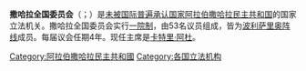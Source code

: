 {{Infobox legislature
 | name               = 撒哈拉全国委员会<br>المجلس الوطني الصحراوي<br>''Consejo Nacional Saharaui''
 | native_name        = 
 | native_name_lang   = 
 | transcription_name = 
 | legislature        = 
 | coa_pic            = Coat of arms of the Sahrawi Arab Democratic Republic.svg
 | coa_res            = 150px 
 | coa_alt            =
 | foundation         = <!-- {{Start date|YYYY|MM|DD}} --> 
 | house_type         = [[一院制|一院制]]
 | body               = 
 | houses             = 
 | leader1_type       = 主席
 | leader1            = [[卡特里·阿杜|卡特里·阿杜]]
 | party1             = [[波利萨里奥阵线|波利萨里奥阵线]]
 | election1          = 2010年
 | leader2_type       = 
 | leader2            = 
 | party2             = 
 | election2          = 
 | leader3_type       = 
 | leader3            = 
 | party3             = 
 | election3          = 
 | members            =53个成员
 | house1             = 
 | house2             = 
 | structure1         =Sahrawi National Council 2.svg
 | structure1_res     = 280px 
 | structure1_alt     = 
 | structure2         = 
 | structure2_res     = 
 | structure2_alt     = 
 | political_groups1  ='''政府'''<br>
{{colorbox|#D70A0A}} [[波利萨里奥阵线|波利萨里奥阵线]] (53) 
 | political_groups2  = 
 | committees1        = 
 | committees2        = 
 | joint_committees   = 
 | voting_system1     = [[多数决原则|多数制]]
 | voting_system2     = 
 | last_election1     = [[2012年阿拉伯撒哈拉民主共和国议会选举|2012年阿拉伯撒哈拉民主共和国议会选举]]
 | last_election2     = 
 | previous_election1 =
 | previous_election2 =
 | session_room       = 
 | session_res        = 250px
 | session_alt        = 
 | meeting_place      = {{flag|Western Sahara}}[[提法里提|提法里提]][[撒哈拉难民营|撒哈拉难民营]]
 | website            = 
 | footnotes          = 
 | motto              = 
}}

'''撒哈拉全国委员会'''（{{lang-ar|المجلس الوطني الصحراوي}}；{{lang-es|Consejo Nacional Saharaui}}）是[[有限承认国家列表|未被国际普遍承认国家]][[阿拉伯撒哈拉民主共和国|阿拉伯撒哈拉民主共和国]]的国家立法机关。撒哈拉全国委员会实行[[一院制|一院制]]，由53名议员组成，皆为[[波利萨里奥阵线|波利萨里奥阵线]]成员。每届议会任期4年。现任主席是[[卡特里·阿杜|卡特里·阿杜]]。

{{非洲题目|议会}}

[[Category:阿拉伯撒哈拉民主共和國|Category:阿拉伯撒哈拉民主共和國]]
[[Category:各国立法机构|Category:各国立法机构]]